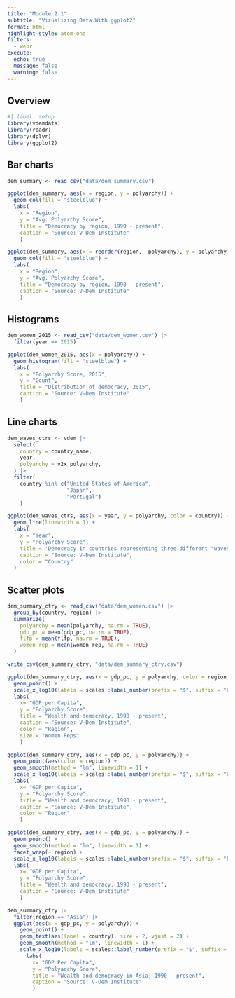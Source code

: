 ```yaml
---
title: "Module 2.1"
subtitle: "Vizualizing Data With ggplot2"
format: html
highlight-style: atom-one
filters:
  - webr
execute:
  echo: true
  message: false
  warning: false
---
```


## Overview

```r
#| label: setup
library(vdemdata)
library(readr)
library(dplyr)
library(ggplot2)
```

## Bar charts

```r
dem_summary <- read_csv("data/dem_summary.csv")

ggplot(dem_summary, aes(x = region, y = polyarchy)) +
  geom_col(fill = "steelblue") + 
  labs(
    x = "Region", 
    y = "Avg. Polyarchy Score", 
    title = "Democracy by region, 1990 - present", 
    caption = "Source: V-Dem Institute"
    )
```


```r
ggplot(dem_summary, aes(x = reorder(region, -polyarchy), y = polyarchy)) +
  geom_col(fill = "steelblue") + 
  labs(
    x = "Region", 
    y = "Avg. Polyarchy Score", 
    title = "Democracy by region, 1990 - present", 
    caption = "Source: V-Dem Institute"
    )
```

## Histograms

```r
dem_women_2015 <- read_csv("data/dem_women.csv") |> 
  filter(year == 2015) 

ggplot(dem_women_2015, aes(x = polyarchy)) +
  geom_histogram(fill = "steelblue") + 
  labs(
    x = "Polyarchy Score, 2015", 
    y = "Count",
    title = "Distribution of democracy, 2015", 
    caption = "Source: V-Dem Institute"
    )
```

## Line charts

```r
dem_waves_ctrs <- vdem |>
  select(
    country = country_name,     
    year, 
    polyarchy = v2x_polyarchy, 
  ) |>
  filter(
    country %in% c("United States of America", 
                   "Japan", 
                   "Portugal")
    )

```

```r
ggplot(dem_waves_ctrs, aes(x = year, y = polyarchy, color = country)) +
  geom_line(linewidth = 1) + 
  labs(
    x = "Year", 
    y = "Polyarchy Score", 
    title = 'Democracy in countries representing three different "waves"', 
    caption = "Source: V-Dem Institute", 
    color = "Country"
  )
```

## Scatter plots
  
```r
dem_summary_ctry <- read_csv("data/dem_women.csv") |>
  group_by(country, region) |>
  summarize(
    polyarchy = mean(polyarchy, na.rm = TRUE),
    gdp_pc = mean(gdp_pc, na.rm = TRUE), 
    flfp = mean(flfp, na.rm = TRUE), 
    women_rep = mean(women_rep, na.rm = TRUE)
  )

write_csv(dem_summary_ctry, "data/dem_summary_ctry.csv")
```

```r

ggplot(dem_summary_ctry, aes(x = gdp_pc, y = polyarchy, color = region, size = women_rep)) + 
  geom_point() +
  scale_x_log10(labels = scales::label_number(prefix = "$", suffix = "k")) +
  labs(
    x= "GDP per Capita", 
    y = "Polyarchy Score",
    title = "Wealth and democracy, 1990 - present", 
    caption = "Source: V-Dem Institute", 
    color = "Region",
    size = "Women Reps"
    )
```

```r
ggplot(dem_summary_ctry, aes(x = gdp_pc, y = polyarchy)) + 
  geom_point(aes(color = region)) + 
  geom_smooth(method = "lm", linewidth = 1) + 
  scale_x_log10(labels = scales::label_number(prefix = "$", suffix = "k")) +
  labs(
    x= "GDP per Capita", 
    y = "Polyarchy Score",
    title = "Wealth and democracy, 1990 - present", 
    caption = "Source: V-Dem Institute", 
    color = "Region"
    )
```


```r
ggplot(dem_summary_ctry, aes(x = gdp_pc, y = polyarchy)) + 
  geom_point() + 
  geom_smooth(method = "lm", linewidth = 1) + 
  facet_wrap(~ region) +
  scale_x_log10(labels = scales::label_number(prefix = "$", suffix = "k")) +
  labs(
    x= "GDP per Capita", 
    y = "Polyarchy Score",
    title = "Wealth and democracy, 1990 - present", 
    caption = "Source: V-Dem Institute"
    )
```

```r
dem_summary_ctry |> 
  filter(region == "Asia") |>
  ggplot(aes(x = gdp_pc, y = polyarchy)) + 
    geom_point() + 
    geom_text(aes(label = country), size = 2, vjust = 2) +
    geom_smooth(method = "lm", linewidth = 1) +
    scale_x_log10(labels = scales::label_number(prefix = "$", suffix = "k")) +
      labs(
        x= "GDP Per Capita", 
        y = "Polyarchy Score",
        title = "Wealth and democracy in Asia, 1990 - present", 
        caption = "Source: V-Dem Institute"
        )
```
